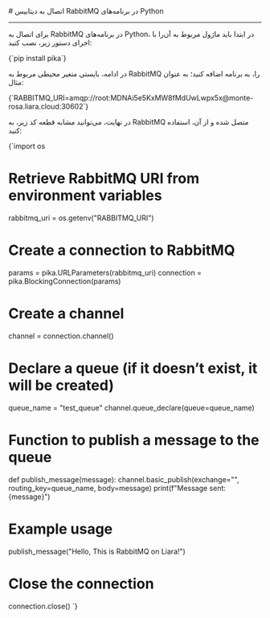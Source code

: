 

<Layout>
<Head>
<title>مستندات اتصال به دیتابیس‌ RabbitMQ در Python - لیارا</title>

<meta property="og:title" content="مستندات خدمات رایانش ابری لیارا" />
<meta property="og:description" content="مستندات مربوط به اتصال به دیتابیس RabbitMQ در پلتفرم Python در لیارا"  />
<meta property="og:image" content="https://media.liara.ir/logos/liara-poster.jpg" />
</Head>
# اتصال به دیتابیس RabbitMQ در برنامه‌های Python
<hr className="mb-2" />

برای اتصال به RabbitMQ در برنامه‌های Python، در ابتدا باید ماژول مربوط به آن‌را با اجرای دستور زیر، نصب کنید:

<div className="h-2" />
    <div dir='ltr'>
    <Highlight className="bash">
        {`pip install pika`}
    </Highlight>
    </div>
<div className="h-2" />

در ادامه، بایستی متغیر محیطی مربوط به RabbitMQ را، به برنامه اضافه کنید؛ به عنوان مثال: 

<div className="h-2" />
    <div dir='ltr'>
    <Highlight className="bash">
        {`RABBITMQ_URI=amqp://root:MDNAi5e5KxMW8fMdUwLwpx5x@monte-rosa.liara.cloud:30602`}
    </Highlight>
    </div>
<div className="h-2" />

در نهایت، می‌توانید مشابه قطعه کد زیر، به RabbitMQ متصل شده و از آن، استفاده کنید: 

<div className="h-2" />
    <div dir='ltr'>
    <Highlight className="python">
        {`import os

# Retrieve RabbitMQ URI from environment variables
rabbitmq_uri = os.getenv("RABBITMQ_URI")

# Create a connection to RabbitMQ
params = pika.URLParameters(rabbitmq_uri)
connection = pika.BlockingConnection(params)

# Create a channel
channel = connection.channel()

# Declare a queue (if it doesn’t exist, it will be created)
queue_name = "test_queue"
channel.queue_declare(queue=queue_name)

# Function to publish a message to the queue
def publish_message(message):
    channel.basic_publish(exchange="", routing_key=queue_name, body=message)
    print(f"Message sent: {message}")

# Example usage
publish_message("Hello, This is RabbitMQ on Liara!")

# Close the connection
connection.close()
`}
    </Highlight>
    </div>
<div className="h-2" />

</Layout>